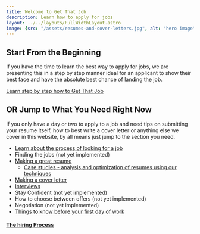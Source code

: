 ```yaml
---
title: Welcome to Get That Job
description: Learn how to apply for jobs
layout: ../../layouts/FullWidthLayout.astro
image: {src: "/assets/resumes-and-cover-letters.jpg", alt: "hero image"}
---
```


## Start From the Beginning
If you have the time to learn the best way to apply for jobs, we are presenting this in a step by step manner ideal for an applicant to show their best face and have the absolute best chance of landing the job. 

[Learn step by step how to Get That Job](/en/hiring-process)

## OR Jump to What You Need Right Now
If you only have a day or two to apply to a job and need tips on submitting your resume itself, how to best write a cover letter or anything else we cover in this website, by all means just jump to the section you need. 

- [Learn about the process of looking for a job](/en/hiring-process)
- Finding the jobs (not yet implemented) 
- [Making a great resume](/en/resume)
  - [Case studies - analysis and optimization of resumes using our techniques](/en/resume/case-study-A)
- [Making a cover letter](/en/cover-letter)
- [Interviews](/en/interviews)
- Stay Confident (not yet implemented)
- How to choose between offers (not yet implemented)
- Negotiation (not yet implemented)
- [Things to know before your first day of work](/en/first-day)


#### [The hiring Process](/en/hiring-process)